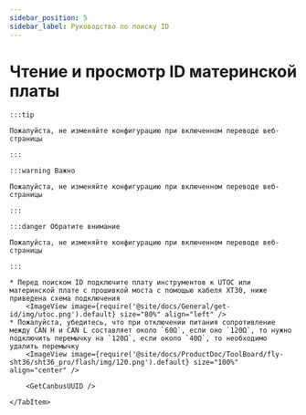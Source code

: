 ```yaml
---
sidebar_position: 5
sidebar_label: Руководство по поиску ID
---
```







# Чтение и просмотр ID материнской платы

    :::tip

    Пожалуйста, не изменяйте конфигурацию при включенном переводе веб-страницы

    :::

    :::warning Важно

    Пожалуйста, не изменяйте конфигурацию при включенном переводе веб-страницы

    :::

    :::danger Обратите внимание

    Пожалуйста, не изменяйте конфигурацию при включенном переводе веб-страницы

    :::

<Tabs>
    <TabItem value="can" label="Получение UUID CANBus">

    * Перед поиском ID подключите плату инструментов к UTOC или материнской плате с прошивкой моста с помощью кабеля XT30, ниже приведена схема подключения
        <ImageView image={require('@site/docs/General/get-id/img/utoc.png').default} size="80%" align="left" />    
    * Пожалуйста, убедитесь, что при отключении питания сопротивление между CAN H и CAN L составляет около `60Ω`, если оно `120Ω`, то нужно подключить перемычку на `120Ω`, если около `40Ω`, то необходимо удалить перемычку
        <ImageView image={require('@site/docs/ProductDoc/ToolBoard/fly-sht36/sht36_pro/flash/img/120.png').default} size="100%" align="center" />
   
        <GetCanbusUUID />

    </TabItem>
</Tabs>
